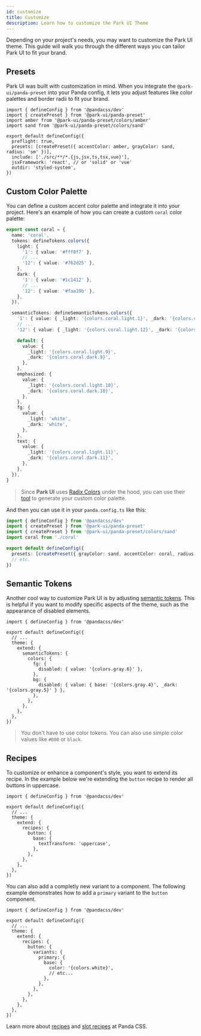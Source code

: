 ```yaml
---
id: customize
title: Customize
description: Learn how to customize the Park UI Theme
---
```


Depending on your project's needs, you may want to customize the Park UI theme. This guide will walk you through the
different ways you can tailor Park UI to fit your brand.

## Presets

Park UI was built with customization in mind. When you integrate the `@park-ui/panda-preset` into your Panda config, it
lets you adjust features like color palettes and border radii to fit your brand.

```tsx
import { defineConfig } from '@pandacss/dev'
import { createPreset } from '@park-ui/panda-preset'
import amber from '@park-ui/panda-preset/colors/amber'
import sand from '@park-ui/panda-preset/colors/sand'

export default defineConfig({
  preflight: true,
  presets: [createPreset({ accentColor: amber, grayColor: sand, radius: 'sm' })],
  include: ['./src/**/*.{js,jsx,ts,tsx,vue}'],
  jsxFramework: 'react', // or 'solid' or 'vue'
  outdir: 'styled-system',
})
```

## Custom Color Palette

You can define a custom accent color palette and integrate it into your project. Here's an example of how you can
create a custom `coral` color palette:

```ts
export const coral = {
  name: 'coral',
  tokens: defineTokens.colors({
    light: {
      '1': { value: '#fff8f7' },
      // ...
      '12': { value: '#762d25' },
    },
    dark: {
      '1': { value: '#1c1412' },
      // ...
      '12': { value: '#faa19b' },
    },
  }),

  semanticTokens: defineSemanticTokens.colors({
    '1': { value: { _light: '{colors.coral.light.1}', _dark: '{colors.coral.dark.1}' } },
    // ...
    '12': { value: { _light: '{colors.coral.light.12}', _dark: '{colors.coral.dark.12}' } },

    default: {
      value: {
        _light: '{colors.coral.light.9}',
        _dark: '{colors.coral.dark.9}',
      },
    },
    emphasized: {
      value: {
        _light: '{colors.coral.light.10}',
        _dark: '{colors.coral.dark.10}',
      },
    },
    fg: {
      value: {
        _light: 'white',
        _dark: 'white',
      },
    },
    text: {
      value: {
        _light: '{colors.coral.light.11}',
        _dark: '{colors.coral.dark.11}',
      },
    },
  }),
}
```

> Since **Park UI** uses [Radix Colors](https://www.radix-ui.com/colors) under the hood, you can use their [tool](https://www.radix-ui.com/colors/custom) to generate your custom color palette.

And then you can use it in your `panda.config.ts` like this:

```ts
import { defineConfig } from '@pandacss/dev'
import { createPreset } from '@park-ui/panda-preset'
import { createPreset } from '@park-ui/panda-preset/colors/sand'
import coral from './coral'

export default defineConfig({
  presets: [createPreset({ grayColor: sand, accentColor: coral, radius: 'sm' })],
  // etc.
})
```

## Semantic Tokens

Another cool way to customize Park UI is by adjusting
[semantic tokens](https://park-ui.com/docs/panda/theme/semantic-tokens). This is helpful if you want to modify specific
aspects of the theme, such as the appearance of disabled elements.

```tsx
import { defineConfig } from '@pandacss/dev'

export default defineConfig({
  // ...
  theme: {
    extend: {
      semanticTokens: {
        colors: {
          fg: {
            disabled: { value: '{colors.gray.6}' },
          },
          bg: {
            disabled: { value: { base: '{colors.gray.4}', _dark: '{colors.gray.5}' } },
          },
        },
      },
    },
  },
})
```

> You don't have to use color tokens. You can also use simple color values like `#000` or `black`.

## Recipes

To customize or enhance a component's style, you want to extend its recipe. In the example below we're extending the
`button` recipe to render all buttons in uppercase.

```tsx
import { defineConfig } from '@pandacss/dev'

export default defineConfig({
  // ...
  theme: {
    extend: {
      recipes: {
        button: {
          base: {
            textTransform: 'uppercase',
          },
        },
      },
    },
  },
})
```

You can also add a completly new variant to a component. The following example demonstrates how to add a `primary`
variant to the `button` component.

```tsx
import { defineConfig } from '@pandacss/dev'

export default defineConfig({
  // ...
  theme: {
    extend: {
      recipes: {
        button: {
          variants: {
            primary: {
              base: {
                color: '{colors.white}',
                // etc...
              },
            },
          },
        },
      },
    },
  },
})
```

Learn more about [recipes](https://panda-css.com/docs/concepts/recipes) and
[slot recipes](https://panda-css.com/docs/concepts/slot-recipes) at Panda CSS.
